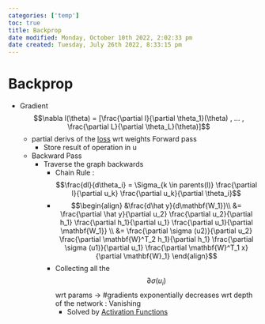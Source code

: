 ```yaml
---
categories: ['temp']
toc: true
title: Backprop
date modified: Monday, October 10th 2022, 2:02:33 pm
date created: Tuesday, July 26th 2022, 8:33:15 pm
---
```


# Backprop
- Gradient $$\nabla l(\theta) = [\frac{\partial l}{\partial \theta_1}(\theta) , … , \frac{\partial L}{\partial \theta_L}(\theta)]$$
	- partial derivs of the [loss](loss.qmd) wrt weights
	 Forward pass
		- Store result of operation in u
	- Backward Pass
		- Traverse the graph backwards
			- Chain Rule : $$\frac{dl}{d\theta_i} = \Sigma_{k \in parents(l)} \frac{\partial l}{\partial u_k} \frac{\partial u_k}{\partial \theta_i}$$
			- $$\begin{align} &\frac{d\hat y}{d\mathbf{W_1}}\\ &= \frac{\partial \hat y}{\partial u_2} \frac{\partial u_2}{\partial h_1} \frac{\partial h_1}{\partial u_1} \frac{\partial u_1}{\partial \mathbf{W_1}} \\ &= \frac{\partial \sigma (u2)}{\partial u_2} \frac{\partial \mathbf{W}^T_2 h_1}{\partial h_1} \frac{\partial \sigma (u1)}{\partial u_1} \frac{\partial \mathbf{W}^T_1 x}{\partial \mathbf{W}_1} \end{align}$$
			- Collecting all the $$\partial \sigma(u_i)$$ wrt params -> #gradients exponentially decreases wrt depth of the network : Vanishing
				- Solved by [Activation Functions](Activation%20Functions.qmd)



